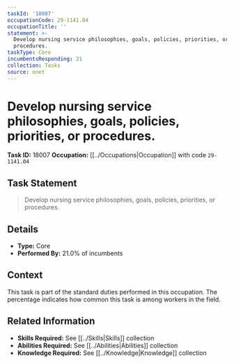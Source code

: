 ```yaml
---
taskId: '18007'
occupationCode: 29-1141.04
occupationTitle: ''
statement: >-
  Develop nursing service philosophies, goals, policies, priorities, or
  procedures.
taskType: Core
incumbentsResponding: 21
collection: Tasks
source: onet
---
```

# Develop nursing service philosophies, goals, policies, priorities, or procedures.

**Task ID:** 18007
**Occupation:** [[../Occupations|Occupation]] with code `29-1141.04`

## Task Statement

> Develop nursing service philosophies, goals, policies, priorities, or procedures.

## Details

- **Type:** Core
- **Performed By:** 21.0% of incumbents

## Context

This task is part of the standard duties performed in this occupation. The percentage indicates how common this task is among workers in the field.

## Related Information

- **Skills Required:** See [[../Skills|Skills]] collection
- **Abilities Required:** See [[../Abilities|Abilities]] collection
- **Knowledge Required:** See [[../Knowledge|Knowledge]] collection
